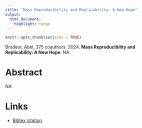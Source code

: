 ```yaml
---
title: "Mass Reproducibility and Replicability: A New Hope"
output:
  html_document:
    highlight: tango
---
```


```r
knitr::opts_chunk$set(echo = TRUE)
```

Brodeur, Abel, 375 coauthors. 2024. <b>Mass Reproducibility and Replicability: A New Hope</b>. NA.

# Abstract
NA

# Links


 - <a href='brodeur_etal_2024.txt'target='_blank'>Bibtex citation</a>

